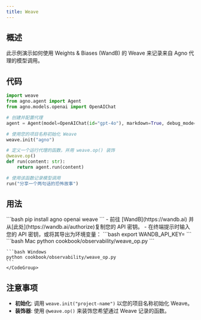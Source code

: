 ```yaml
---
title: Weave
---
```


## 概述

此示例演示如何使用 Weights & Biases (WandB) 的 Weave 来记录来自 Agno 代理的模型调用。

## 代码

```python
import weave
from agno.agent import Agent
from agno.models.openai import OpenAIChat

# 创建并配置代理
agent = Agent(model=OpenAIChat(id="gpt-4o"), markdown=True, debug_mode=True)

# 使用您的项目名称初始化 Weave
weave.init("agno")

# 定义一个运行代理的函数，并用 weave.op() 装饰
@weave.op()
def run(content: str):
    return agent.run(content)

# 使用该函数记录模型调用
run("分享一个两句话的恐怖故事")
```

## 用法

<Steps>
  <Step title="安装 Weave">
    ```bash
    pip install agno openai weave
    ```
  </Step>

  <Step title="使用 WandB 进行身份验证">
    - 前往 [WandB](https://wandb.ai) 并从[此处](https://wandb.ai/authorize)复制您的 API 密钥。
    - 在终端提示时输入您的 API 密钥，或将其导出为环境变量：
    ```bash
    export WANDB_API_KEY=<your-api-key>
    ```
  </Step>

  <Step title="运行代理">
    <CodeGroup>
    ```bash Mac
    python cookbook/observability/weave_op.py
    ```

    ```bash Windows
    python cookbook/observability/weave_op.py
    ```
    </CodeGroup>
  </Step>
</Steps>

## 注意事项

- **初始化**: 调用 `weave.init("project-name")` 以您的项目名称初始化 Weave。
- **装饰器**: 使用 `@weave.op()` 来装饰您希望通过 Weave 记录的函数。